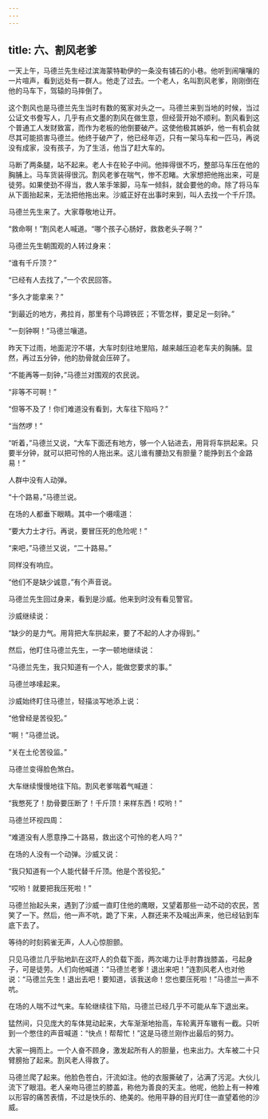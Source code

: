 ```yaml
---
---
---
```

title: 六、割风老爹
---




一天上午，马德兰先生经过滨海蒙特勒伊的一条没有铺石的小巷。他听到闹嚷嚷的一片喧声，看到远处有一群人。他走了过去。一个老人，名叫割风老爹，刚刚倒在他的马车下，驾辕的马摔倒了。

这个割风也是马德兰先生当时有数的冤家对头之一。马德兰来到当地的时候，当过公证文书誊写人，几乎有点文墨的割风在做生意，但经营开始不顺利。割风看到这个普通工人发财致富，而作为老板的他倒要破产。这使他极其嫉妒，他一有机会就尽其可能损害马德兰。他终于破产了，他已经年迈，只有一架马车和一匹马，再说没有成家，没有孩子，为了生活，他当了赶大车的。

马断了两条腿，站不起来。老人卡在轮子中间。他摔得很不巧，整部马车压在他的胸脯上。马车货装得很沉。割风老爹在喘气，惨不忍睹。大家想把他拖出来，可是徒劳。如果使劲不得当，救人笨手笨脚，马车一倾斜，就会要他的命。除了将马车从下面抬起来，无法把他拖出来。沙威正好在出事时来到，叫人去找一个千斤顶。

马德兰先生来了。大家尊敬地让开。

“救命啊！”割风老人喊道。“哪个孩子心肠好，救救老头子啊？”

马德兰先生朝围观的人转过身来：

“谁有千斤顶？”

“已经有人去找了，”一个农民回答。

“多久才能拿来？”

“到最近的地方，弗拉肖，那里有个马蹄铁匠；不管怎样，要足足一刻钟。”

“一刻钟啊！”马德兰嚷道。

昨天下过雨，地面泥泞不堪，大车时刻往地里陷，越来越压迫老车夫的胸脯。显然，再过五分钟，他的肋骨就会压碎了。

“不能再等一刻钟，”马德兰对围观的农民说。

“非等不可啊！”

“但等不及了！你们难道没有看到，大车往下陷吗？”

“当然啰！”

“听着，”马德兰又说，“大车下面还有地方，够一个人钻进去，用背将车拱起来。只要半分钟，就可以把可怜的人拖出来。这儿谁有腰劲又有胆量？能挣到五个金路易！”

人群中没有人动弹。

“十个路易，”马德兰说。

在场的人都垂下眼睛。其中一个嗫嚅道：

“要大力士才行。再说，要冒压死的危险呢！”

“来吧，”马德兰又说，“二十路易。”

同样没有响应。

“他们不是缺少诚意，”有个声音说。

马德兰先生回过身来，看到是沙威。他来到时没有看见警官。

沙威继续说：

“缺少的是力气。用背把大车拱起来，要了不起的人才办得到。”

然后，他盯住马德兰先生，一字一顿地继续说：

“马德兰先生，我只知道有一个人，能做您要求的事。”

马德兰哆嗦起来。

沙威始终盯住马德兰，轻描淡写地添上说：

“他曾经是苦役犯。”

“啊！”马德兰说。

“关在土伦苦役监。”

马德兰变得脸色煞白。

大车继续慢慢地往下陷。割风老爹喘着气喊道：

“我憋死了！肋骨要压断了！千斤顶！来样东西！哎哟！”

马德兰环视四周：

“难道没有人愿意挣二十路易，救出这个可怜的老人吗？”

在场的人没有一个动弹。沙威又说：

“我只知道有一个人能代替千斤顶。他是个苦役犯。”

“哎哟！就要把我压死啦！”

马德兰抬起头来，遇到了沙威一直盯住他的鹰眼，又望着那些一动不动的农民，苦笑了一下。然后，他一声不吭，跪了下来，人群还来不及喊出声来，他已经钻到车底下去了。

等待的时刻鸦雀无声，人人心惊胆颤。

只见马德兰几乎贴地趴在这吓人的负载下面，两次竭力让手肘靠拢膝盖，弓起身子，可是徒劳。人们向他喊道：“马德兰老爹！退出来吧！”连割风老人也对他说：“马德兰先生！退出去吧！要知道，该我送命！您也要压死啦！”马德兰一声不吭。

在场的人喘不过气来。车轮继续往下陷，马德兰已经几乎不可能从车下退出来。

猛然间，只见庞大的车体晃动起来，大车渐渐地抬高，车轮离开车辙有一截。只听到一个憋住的声音喊道：“快点！帮帮忙！”这是马德兰刚作出最后的努力。

大家一拥而上。一个人奋不顾身，激发起所有人的胆量，也来出力。大车被二十只臂膀抬了起来。割风老人得救了。

马德兰爬了起来。他脸色苍白，汗流如注。他的衣服撕破了，沾满了污泥。大伙儿流下了眼泪。老人亲吻马德兰的膝盖，称他为善良的天主。他呢，他脸上有一种难以形容的痛苦表情，不过是快乐的、绝美的。他用平静的目光盯住一直望着他的沙威。